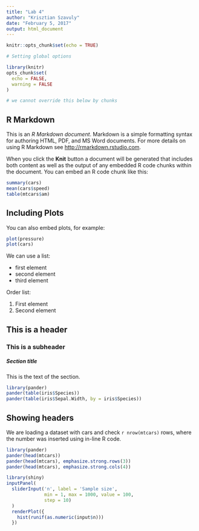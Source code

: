 ```yaml
---
title: "Lab 4"
author: "Krisztian Szavuly"
date: "February 5, 2017"
output: html_document
---
```


```r
knitr::opts_chunk$set(echo = TRUE)
```

``` r

# Setting global options

library(knitr)
opts_chunk$set(
  echo = FALSE,
  warning = FALSE
)

# we cannot override this below by chunks

```

## R Markdown

This is an *R Markdown document*. Markdown is a simple formatting syntax for authoring HTML, PDF, and MS Word documents. For more details on using R Markdown see <http://rmarkdown.rstudio.com>.

When you click the **Knit** button a document will be generated that includes both content as well as the output of any embedded R code chunks within the document. You can embed an R code chunk like this:

```r
summary(cars)
mean(cars$speed)
table(mtcars$am)
```

## Including Plots

You can also embed plots, for example:

```r
plot(pressure)
plot(cars)
```

We can use a list:

* first element
* second element
* third element

Order list:

1. First element
2. Second element

## This is a header

### This is a subheader

##### Section title

This is the text of the section.

```r

library(pander)
pander(table(iris$Species))
pander(table(iris$Sepal.Width, by = iris$Species))

```

## Showing headers

We are loading a dataset with cars and check `r nrow(mtcars)` rows, where the number was inserted using in-line R code.

```r

library(pander)
pander(head(mtcars))
pander(head(mtcars), emphasize.strong.rows(3))
pander(head(mtcars), emphasize.strong.cols(4))

```

``` r

library(shiny)
inputPanel(
  sliderInput('n', label = 'Sample size',
              min = 1, max = 1000, value = 100,
              step = 10)
  )
  renderPlot({
    hist(runif(as.numeric(input$n)))
  })
```
